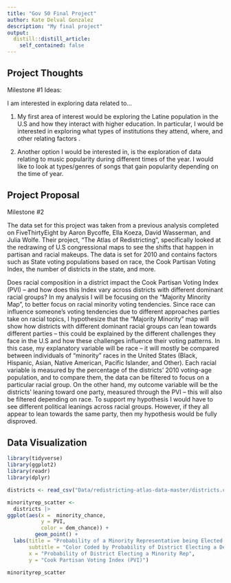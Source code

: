```yaml
---
title: "Gov 50 Final Project"
author: Kate Delval Gonzalez
description: "My final project"
output:
  distill::distill_article:
    self_contained: false
---
```




## Project Thoughts

Milestone #1 Ideas: 

I am interested in exploring data related to...

1. My first area of interest would be exploring the Latine population in the U.S and how they interact with higher education. In particular, I would be interested in exploring what types of institutions they attend, where, and other relating factors .

2. Another option I would be interested in, is the exploration of data relating to music popularity during different times of the year. I would like to look at types/genres of songs that gain popularity depending on the time of year. 


## Project Proposal

Milestone #2

The data set for this project was taken from a previous analysis completed on FiveThirtyEight by Aaron Bycoffe, Ella Koeza, David Wasserman, and Julia Wolfe. Their project, "The Atlas of Redistricting", specifically looked at the redrawing of U.S congressional maps to see the shifts that happen in partisan and racial makeups. The data is set for 2010 and contains factors such as State voting populations based on race, the Cook Partisan Voting Index, the number of districts in the state, and more. 

Does racial composition in a district impact the Cook Partisan Voting Index (PVI) -- and how does this Index vary across districts with different dominant racial groups? In my analysis I will be focusing on the "Majority Minority Map", to better focus on racial minority voting tendencies. Since race can influence someone's voting tendencies due to different approaches parties take on racial topics, I hypothesize that the "Majority Minority" map will show how districts with different dominant racial groups can lean towards different parties -- this could be explained by the different challenges they face in the U.S and how these challenges influence their voting patterns. In this case, my explanatory variable will be race -- it will mostly be compared between individuals of "minority" races in the United States (Black, Hispanic, Asian, Native American, Pacific Islander, and Other). Each racial variable is measured by the percentage of the districts' 2010 voting-age population, and to compare them, the data can be filtered to focus on a particular racial group. On the other hand, my outcome variable will be the districts' leaning toward one party, measured through the PVI -- this will also be filtered depending on race. To support my hypothesis I would have to see different political leanings across racial groups. However, if they all appear to lean towards the same party, then my hypothesis would be fully disproved. 

## Data Visualization

```r
library(tidyverse)
library(ggplot2)
library(readr)
library(dplyr)
```
```r
districts <- read_csv("Data/redistricting-atlas-data-master/districts.csv")
```
```r
minorityrep_scatter <-
  districts |>
ggplot(aes(x =  minority_chance, 
           y = PVI, 
           color = dem_chance)) + 
         geom_point() +
  labs(title = "Probability of a Minority Representative being Elected based on PVI", 
       subtitle = "Color Coded by Probability of District Electing a Democrat",
       x = "Probability of District Electing a Minority Rep", 
       y = "Cook Partisan Voting Index (PVI)")

minorityrep_scatter
```

